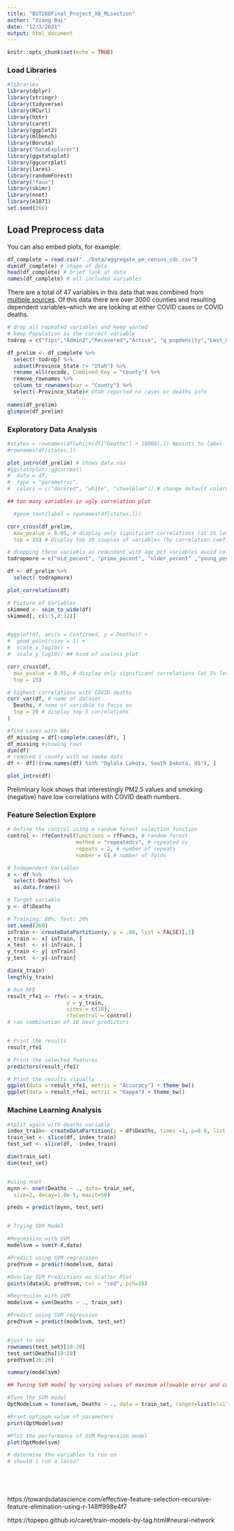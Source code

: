 ```yaml
---
title: "BST260Final_Project_XB_MLsection"
author: "Xiang Bai"
date: "12/3/2021"
output: html_document
---
```


```r
knitr::opts_chunk$set(echo = TRUE)
```

### Load Libraries

```r

#libraries
library(dplyr)
library(stringr)
library(tidyverse)
library(RCurl)
library(httr)
library(caret)
library(ggplot2)
library(mlbench)
library(Boruta)
library("DataExplorer")
library(ggstatsplot)
library(ggcorrplot)
library(lares)
library(randomForest)
library("faux")
library(skimr)
library(nnet)
library(e1071)
set.seed(260)
```

## Load Preprocess data

You can also embed plots, for example:

```r
df_complete = read.csv("../Data/aggregate_pm_census_cdc.csv")
dim(df_complete) # shape of data
head(df_complete) # brief look at data
names(df_complete) # all included variables
```

There are a total of 47 variables in this data that was combined from [multiple sources](https://github.com/steventang26/BST260-Final-Project/blob/master/README.md).
Of this data there are over 3000 counties and resulting dependent variables--which
we are looking at either COVID cases or COVID deaths.

```r

# drop all repeated variables and keep wanted 
# keep Population as the correct variable
todrop = c("fips","Admin2","Recovered","Active", "q_popdensity","Last_Update", "year", "median_household_income", "no_grad_mcare", "no_grad", "Country_Region", "NAME", "population")

df_prelim <- df_complete %>% 
  select(-todrop) %>% 
  subset(Province_State != "Utah") %>% 
  rename_all(recode, Combined_Key = "County") %>% 
  remove_rownames %>% 
  column_to_rownames(var = "County") %>% 
  select(-Province_State)# Utah reported no cases or deaths info
  
names(df_prelim)
glimpse(df_prelim)
```


### Exploratory Data Analysis

```r
#states = rownames(df[which(df["Deaths"] > 10000),]) #points to label
#rownames(df[states,])

plot_intro(df_prelim) # shows data.nas
#ggstatsplot::ggcorrmat(
#  data = df,
#  type = "parametric", 
#  colors = c("darkred", "white", "steelblue")) # change default colors

## too many variables in ugly correlation plot

  #geom_text(label = rownames(df[states,]))

corr_cross(df_prelim, 
  max_pvalue = 0.05, # display only significant correlations (at 5% level)
  top = 15) # display top 10 couples of variables (by correlation coefficient)


```

```r

# dropping these variabls as redundant with age_pct variables avoid collinearity
todropmore = c("mid_pecent", "prime_pecent", "older_pecent" ,"young_pecent") 

df <- df_prelim %>% 
  select(-todropmore)

plot_correlation(df)

# Picture of Variables
skimmed <- skim_to_wide(df)
skimmed[, c(1:5,8:12)]


#ggplot(df, aes(x = Confirmed, y = Deaths)) +
#  geom_point(size = 1) +
#  scale_x_log10() +
#  scale_y_log10() ## kind of useless plot

corr_cross(df, 
  max_pvalue = 0.05, # display only significant correlations (at 5% level)
  top = 15)

# highest correlations with COVID deaths
corr_var(df, # name of dataset
  Deaths, # name of variable to focus on
  top = 20 # display top 5 correlations
)

#find cases with NAs
df_missing = df[!complete.cases(df), ]
df_missing #showing rows
dim(df)
# removed 1 county with no smoke data
df <- df[!(row.names(df) %in% "Oglala Lakota, South Dakota, US"), ]

plot_intro(df)

```

Preliminary look shows that interestingly PM2.5 values and smoking (negative) have low correlations with COVID death numbers.

### Feature Selection Explore

```r

# Define the control using a random forest selection function
control <- rfeControl(functions = rfFuncs, # random forest
                      method = "repeatedcv", # repeated cv
                      repeats = 2, # number of repeats
                      number = 6) # number of folds

# Independent Variables
x <- df %>%
  select(-Deaths) %>%
  as.data.frame()

# Target variable
y <- df$Deaths

# Training: 80%; Test: 20%
set.seed(260)
inTrain <- createDataPartition(y, p = .80, list = FALSE)[,1]
x_train <- x[ inTrain, ]
x_test  <- x[-inTrain, ]
y_train <- y[ inTrain]
y_test  <- y[-inTrain]

dim(x_train)
length(y_train)

# Run RFE
result_rfe1 <- rfe(x = x_train, 
                   y = y_train, 
                   sizes = c(10),
                   rfeControl = control)
# ran combination of 10 best predictors


# Print the results
result_rfe1

# Print the selected features
predictors(result_rfe1)

# Print the results visually
ggplot(data = result_rfe1, metric = "Accuracy") + theme_bw()
ggplot(data = result_rfe1, metric = "Kappa") + theme_bw()

```


### Machine Learning Analysis

```r

#split again with deaths variable
index_train<- createDataPartition(y = df$Deaths, times =1, p=0.8, list = FALSE)
train_set <- slice(df, index_train)
test_set <- slice(df, -index_train)

dim(train_set)
dim(test_set)


#using nnet
mynn <- nnet(Deaths ~ ., data= train_set,
  size=2, decay=1.0e-5, maxit=50)

preds = predict(mynn, test_set)


# Trying SVR Model

#Regression with SVM
modelsvm = svm(Y~X,data)

#Predict using SVM regression
predYsvm = predict(modelsvm, data)

#Overlay SVM Predictions on Scatter Plot
points(data$X, predYsvm, col = "red", pch=16)

#Regression with SVM
modelsvm = svm(Deaths ~ ., train_set)

#Predict using SVM regression
predYsvm = predict(modelsvm, test_set)


#just to see
rownames(test_set)[10:20]
test_set$Deaths[10:20]
predYsvm[10:20]

summary(modelsvm)

## Tuning SVR model by varying values of maximum allowable error and cost parameter

#Tune the SVM model
OptModelsvm = tune(svm, Deaths ~ ., data = train_set, ranges=list(elsilon=seq(0,1,0.2), cost = 10:100))

#Print optimum value of parameters
print(OptModelsvm)

#Plot the performance of SVM Regression model
plot(OptModelsvm)

```


```r
# determine the variables to run on
# should i run a lasso?

```



```r

```


```r

```


```r

```


```r

```


https://towardsdatascience.com/effective-feature-selection-recursive-feature-elimination-using-r-148ff998e4f7

https://topepo.github.io/caret/train-models-by-tag.html#neural-network